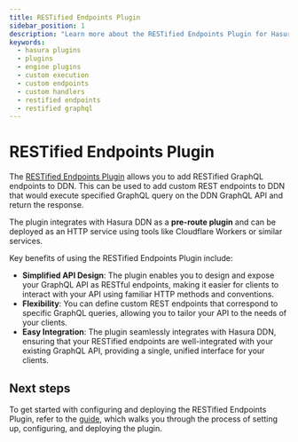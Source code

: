 ```yaml
---
title: RESTified Endpoints Plugin
sidebar_position: 1
description: "Learn more about the RESTified Endpoints Plugin for Hasura DDN."
keywords:
  - hasura plugins
  - plugins
  - engine plugins
  - custom execution
  - custom endpoints
  - custom handlers
  - restified endpoints
  - restified graphql
---
```


# RESTified Endpoints Plugin

The [RESTified Endpoints Plugin](https://github.com/hasura/engine-plugin-restified-endpoint) allows you to add RESTified
GraphQL endpoints to DDN. This can be used to add custom REST endpoints to DDN that would execute specified GraphQL
query on the DDN GraphQL API and return the response.

The plugin integrates with Hasura DDN as a **pre-route plugin** and can be deployed as an HTTP service using tools like
Cloudflare Workers or similar services.

Key benefits of using the RESTified Endpoints Plugin include:

- **Simplified API Design**: The plugin enables you to design and expose your GraphQL API as RESTful endpoints, making
  it easier for clients to interact with your API using familiar HTTP methods and conventions.
- **Flexibility**: You can define custom REST endpoints that correspond to specific GraphQL queries, allowing you to
  tailor your API to the needs of your clients.
- **Easy Integration**: The plugin seamlessly integrates with Hasura DDN, ensuring that your RESTified endpoints are
  well-integrated with your existing GraphQL API, providing a single, unified interface for your clients.

## Next steps

To get started with configuring and deploying the RESTified Endpoints Plugin, refer to the
[guide](/plugins/restified-endpoints/how-to.mdx), which walks you through the process of setting up, configuring, and
deploying the plugin.
